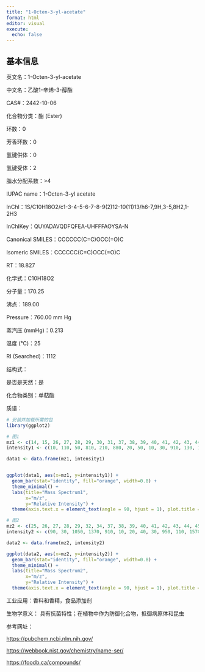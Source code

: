 ```yaml
---
title: "1-Octen-3-yl-acetate"
format: html
editor: visual
execute: 
  echo: false
---
```


## 基本信息

英文名：1-Octen-3-yl-acetate

中文名：乙酸1-辛烯-3-醇酯

CAS#：2442-10-06

化合物分类：酯 (Ester)

环数：0

芳香环数：0

氢键供体：0

氢键受体：2

脂水分配系数：>4

IUPAC name：1-Octen-3-yl acetate

InChl：1S/C10H18O2/c1-3-4-5-6-7-8-9(2)12-10(11)13/h6-7,9H,3-5,8H2,1-2H3

InChlKey：QUYADAVQDFQFEA-UHFFFAOYSA-N

Canonical SMILES：CCCCCC(C=C)OCC(=O)C

Isomeric SMILES：CCCCCC(C=C)OCC(=O)C

RT：18.827

化学式：C10H18O2

分子量：170.25

沸点：189.00

Pressure：760.00 mm Hg

蒸汽压 (mmHg)：0.213

温度 (℃)：25

RI (Searched)：1112

结构式：

是否是天然：是

化合物类别：单萜酯

质谱：

```r
# 安装并加载所需的包
library(ggplot2)

# 图1
mz1 <- c(14, 15, 26, 27, 28, 29, 30, 31, 37, 38, 39, 40, 41, 42, 43, 44, 45, 50, 51, 52, 53, 54, 55, 56, 57, 58, 59, 61, 62, 63, 65, 66, 67, 68, 69, 71, 72, 73, 74, 77, 78, 79, 80, 81, 82, 83, 84, 85, 86, 87, 91, 93, 94, 95, 96, 97, 99, 100, 101, 109, 110, 111, 112, 113, 114, 115, 126, 127, 128, 129, 130, 141, 142, 155)
intensity1 <- c(10, 110, 50, 810, 210, 880, 20, 50, 10, 30, 910, 130, 1700, 290, 9999, 280, 40, 40, 110, 70, 460, 2250, 1330, 270, 990, 460, 90, 150, 10, 20, 160, 180, 1400, 1110, 1050, 550, 1390, 250, 10, 100, 20, 260, 80, 1370, 710, 120, 90, 460, 450, 20, 30, 30, 10, 510, 50, 20, 4550, 640, 60, 120, 550, 100, 20, 160, 370, 60, 10, 270, 1340, 130, 10, 50, 10, 20)

data1 <- data.frame(mz1, intensity1)


ggplot(data1, aes(x=mz1, y=intensity1)) +
  geom_bar(stat="identity", fill="orange", width=0.8) + 
  theme_minimal() + 
  labs(title="Mass Spectrum1",
       x="m/z",
       y="Relative Intensity") + 
  theme(axis.text.x = element_text(angle = 90, hjust = 1), plot.title = element_text(hjust = 0.5))  

# 图2
mz2 <- c(25, 26, 27, 28, 29, 32, 34, 37, 38, 39, 40, 41, 42, 43, 44, 45, 46, 50, 51, 52, 53, 54, 55, 56, 57, 58, 59, 60, 61, 62, 63, 65, 66, 67, 68, 69, 70, 71, 72, 73, 75, 77, 78, 79, 81, 82, 83, 84, 85, 86, 89, 92, 94, 95, 97, 99, 100, 109, 110, 111, 114, 115, 116, 118, 122, 126, 127, 128, 133, 134, 144, 146, 149, 154, 157, 158, 166, 172)
intensity2 <- c(90, 30, 1050, 1370, 910, 10, 20, 40, 30, 950, 110, 1570, 320, 9999, 260, 260, 60, 50, 70, 40, 390, 1610, 850, 180, 420, 220, 50, 40, 100, 20, 50, 60, 20, 820, 520, 540, 70, 280, 610, 60, 20, 10, 20, 130, 560, 270, 50, 50, 150, 150, 20, 30, 30, 160, 40, 1310, 110, 40, 260, 20, 50, 50, 30, 20, 30, 40, 30, 350, 50, 10, 30, 30, 10, 30, 20, 10, 20, 20)

data2 <- data.frame(mz2, intensity2)

ggplot(data2, aes(x=mz2, y=intensity2)) +
  geom_bar(stat="identity", fill="orange", width=0.8) + 
  theme_minimal() + 
  labs(title="Mass Spectrum2",
       x="m/z",
       y="Relative Intensity") + 
  theme(axis.text.x = element_text(angle = 90, hjust = 1), plot.title = element_text(hjust = 0.5))  

```

工业应用：香料和香精，食品添加剂

生物学意义： 具有抗菌特性；在植物中作为防御化合物，抵御病原体和昆虫

参考网址：

<https://pubchem.ncbi.nlm.nih.gov/>

<https://webbook.nist.gov/chemistry/name-ser/>

<https://foodb.ca/compounds/>
